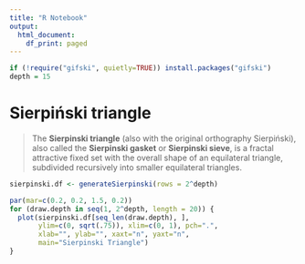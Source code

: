 ```yaml
---
title: "R Notebook"
output:
  html_document:
    df_print: paged
---
```


```r
if (!require("gifski", quietly=TRUE)) install.packages("gifski")
depth = 15
```

# Sierpiński triangle


> The **Sierpinski triangle** (also with the original orthography Sierpiński), also called the **Sierpinski gasket** or **Sierpinski sieve**, is a fractal attractive fixed set with the overall shape of an equilateral triangle, subdivided recursively into smaller equilateral triangles.

```r
sierpinski.df <- generateSierpinski(rows = 2^depth)
```

```r
par(mar=c(0.2, 0.2, 1.5, 0.2))
for (draw.depth in seq(1, 2^depth, length = 20)) {
  plot(sierpinski.df[seq_len(draw.depth), ],
       ylim=c(0, sqrt(.75)), xlim=c(0, 1), pch=".",
       xlab="", ylab="", xaxt="n", yaxt="n",
       main="Sierpinski Triangle")
}
```
